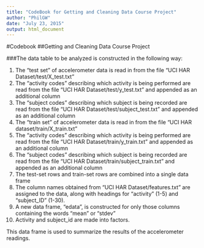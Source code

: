 ```yaml
---
title: "CodeBook for Getting and Cleaning Data Course Project"
author: "PhilGW"
date: "July 23, 2015"
output: html_document
---
```


#Codebook
##Getting and Cleaning Data Course Project

###The data table to be analyzed is constructed in the following way:

1. The "test set" of accelerometer data is read in from the file "UCI HAR Dataset/test/X_test.txt"
2. The "activity codes" describing which activity is being performed are read from the file "UCI HAR Dataset/test/y_test.txt" and appended as an additional column
3. The "subject codes" describing which subject is being recorded are read from the file "UCI HAR Dataset/test/subject_test.txt" and appended as an additional column
4. The "train set" of accelerometer data is read in from the file "UCI HAR dataset/train/X_train.txt"
5. The "activity codes" describing which activity is being performed are read from the file "UCI HAR Dataset/train/y_train.txt" and appended as an additional column
6. The "subject codes" describing which subject is being recorded are read from the file "UCI HAR Dataset/train/subject_train.txt" and appended as an additional column
7. The test-set rows and train-set rows are combined into a single data frame
8. The column names obtained from "UCI HAR Dataset/features.txt" are assigned to the data, along with headings for "activity" (1-5) and "subject_ID" (1-30).
9. A new data frame, "edata", is constructed for only those columns containing the words "mean" or "stdev"
10. Activity and subject_id are made into factors.

This data frame is used to summarize the results of the accelerometer readings.

